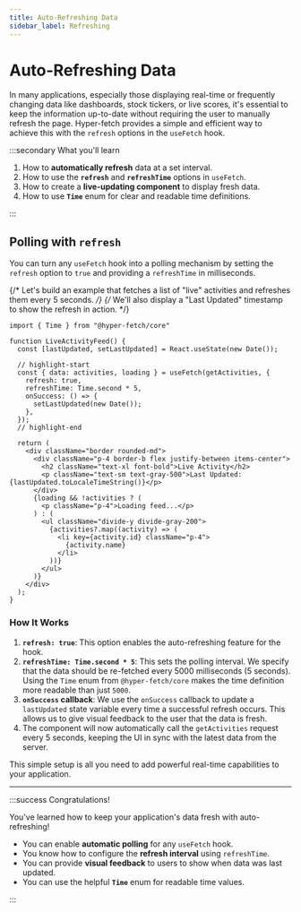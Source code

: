 ```yaml
---
title: Auto-Refreshing Data
sidebar_label: Refreshing
---
```


# Auto-Refreshing Data

In many applications, especially those displaying real-time or frequently changing data like dashboards, stock tickers,
or live scores, it's essential to keep the information up-to-date without requiring the user to manually refresh the
page. Hyper-fetch provides a simple and efficient way to achieve this with the `refresh` options in the `useFetch` hook.

:::secondary What you'll learn

1.  How to **automatically refresh** data at a set interval.
2.  How to use the **`refresh`** and **`refreshTime`** options in `useFetch`.
3.  How to create a **live-updating component** to display fresh data.
4.  How to use **`Time`** enum for clear and readable time definitions.

:::

## Polling with `refresh`

You can turn any `useFetch` hook into a polling mechanism by setting the `refresh` option to `true` and providing a
`refreshTime` in milliseconds.

{/* Let's build an example that fetches a list of "live" activities and refreshes them every 5 seconds. */}
{/* We'll also display a "Last Updated" timestamp to show the refresh in action. */}

```tsx
import { Time } from "@hyper-fetch/core"

function LiveActivityFeed() {
  const [lastUpdated, setLastUpdated] = React.useState(new Date());

  // highlight-start
  const { data: activities, loading } = useFetch(getActivities, {
    refresh: true,
    refreshTime: Time.second * 5,
    onSuccess: () => {
      setLastUpdated(new Date());
    },
  });
  // highlight-end

  return (
    <div className="border rounded-md">
      <div className="p-4 border-b flex justify-between items-center">
        <h2 className="text-xl font-bold">Live Activity</h2>
        <p className="text-sm text-gray-500">Last Updated: {lastUpdated.toLocaleTimeString()}</p>
      </div>
      {loading && !activities ? (
        <p className="p-4">Loading feed...</p>
      ) : (
        <ul className="divide-y divide-gray-200">
          {activities?.map((activity) => (
            <li key={activity.id} className="p-4">
              {activity.name}
            </li>
          ))}
        </ul>
      )}
    </div>
  );
}
```

### How It Works

1.  **`refresh: true`**: This option enables the auto-refreshing feature for the hook.
2.  **`refreshTime: Time.second * 5`**: This sets the polling interval. We specify that the data should be
    re-fetched every 5000 milliseconds (5 seconds). Using the `Time` enum from `@hyper-fetch/core` makes the
    time definition more readable than just `5000`.
3.  **`onSuccess` callback**: We use the `onSuccess` callback to update a `lastUpdated` state variable every time a
    successful refresh occurs. This allows us to give visual feedback to the user that the data is fresh.
4.  The component will now automatically call the `getActivities` request every 5 seconds, keeping the UI in sync with
    the latest data from the server.

This simple setup is all you need to add powerful real-time capabilities to your application.

---

:::success Congratulations!

You've learned how to keep your application's data fresh with auto-refreshing!

- You can enable **automatic polling** for any `useFetch` hook.
- You know how to configure the **refresh interval** using `refreshTime`.
- You can provide **visual feedback** to users to show when data was last updated.
- You can use the helpful **`Time`** enum for readable time values.

:::
